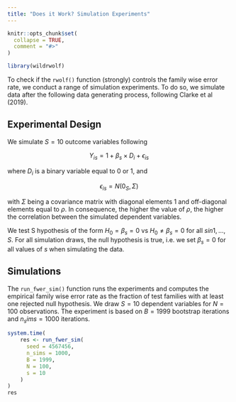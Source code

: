 ```yaml
---
title: "Does it Work? Simulation Experiments"
---
```


```r
knitr::opts_chunk$set(
  collapse = TRUE,
  comment = "#>"
)
```

```r
library(wildrwolf)
```

To check if the `rwolf()` function (strongly) controls the family wise error rate, we conduct a range of simulation experiments. To do so, we simulate data after the following data generating process, following Clarke et al (2019).

## Experimental Design

We simulate $S = 10$ outcome variables following 

$$
  Y_{is} = 1 + \beta_{s} \times D_{i} + \epsilon_{is}
$$  

where $D_i$ is a binary variable equal to 0 or 1, and 

$$
  \epsilon_{is} = N(0_S, \Sigma)
$$ 

with $\Sigma$ being a covariance matrix with diagonal elements 1 and off-diagonal elements equal to $\rho$. In consequence, the higher the value of $\rho$, the higher the correlation between the simulated dependent variables.

We test S hypothesis of the form $H_0 = \beta_s = 0$ vs $H_0 \neq \beta_s = 0$ for all 
$s in 1, ..., S$. For all simulation draws, the null hypothesis is true, i.e. we set 
$\beta_s = 0$ for all values of $s$ when simulating the data. 

## Simulations 

The `run_fwer_sim()` function runs the experiments and computes the empirical family wise error rate as the fraction of test families with at least one rejected null hypothesis. We draw $S=10$ dependent variables for $N=100$ observations. The experiment is based on $B=1999$ bootstrap iterations and $n_sims = 1000$ iterations.

```r
system.time(
    res <- run_fwer_sim(
      seed = 4567456,
      n_sims = 1000,
      B = 1999, 
      N = 100, 
      s = 10
    )
)
res
```


